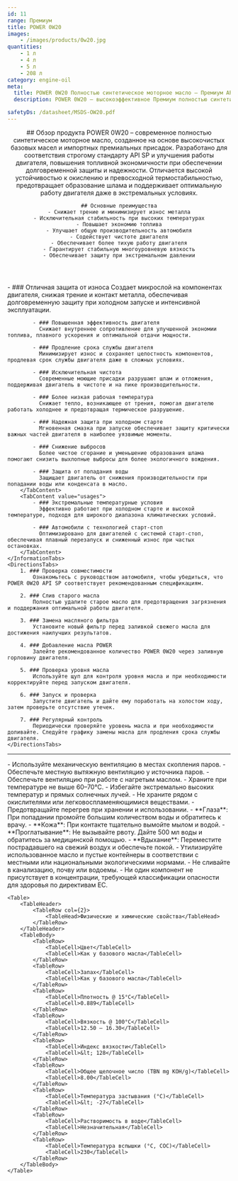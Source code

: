```yaml
---
id: 11
range: Премиум
title: POWER 0W20
images:
    - /images/products/0w20.jpg
quantities:
    - 1 л
    - 4 л
    - 5 л
    - 208 л
category: engine-oil
meta:
  title: POWER 0W20 Полностью синтетическое моторное масло – Премиум API SP для современных двигателей
  description: POWER 0W20 – высокоэффективное Премиум полностью синтетическое моторное масло, соответствующее стандарту API SP. Разработано для улучшения работы двигателя, экономии топлива и надежного холодного старта.

safetyDs: /datasheet/MSDS-OW20.pdf
---
```


<Header>
    ## Обзор продукта
    POWER 0W20 – современное полностью синтетическое моторное масло, созданное на основе высокочистых базовых масел и импортных премиальных присадок. Разработано для соответствия строгому стандарту API SP и улучшения работы двигателя, повышения топливной экономичности при обеспечении долговременной защиты и надежности. Отличается высокой устойчивостью к окислению и превосходной термостабильностью, предотвращает образование шлама и поддерживает оптимальную работу двигателя даже в экстремальных условиях.

    ## Основные преимущества
    - Снижает трение и минимизирует износ металла
    - Исключительная стабильность при высоких температурах
    - Повышает экономию топлива
    - Улучшает общую производительность автомобиля
    - Содействует чистоте двигателя
    - Обеспечивает более тихую работу двигателя
    - Гарантирует стабильную многоуровневую вязкость
    - Обеспечивает защиту при экстремальном давлении
</Header>

<Section>
    <InformationTabs>
        <TabContent value="core">
            - ### Отличная защита от износа
              Создает микрослой на компонентах двигателя, снижая трение и контакт металла, обеспечивая долговременную защиту при холодном запуске и интенсивной эксплуатации.

            - ### Повышенная эффективность двигателя
              Снижает внутреннее сопротивление для улучшенной экономии топлива, плавного ускорения и оптимальной отдачи мощности.

            - ### Продление срока службы двигателя
              Минимизирует износ и сохраняет целостность компонентов, продлевая срок службы двигателя даже в сложных условиях.

            - ### Исключительная чистота
              Современные моющие присадки разрушают шлам и отложения, поддерживая двигатель в чистоте и на пике производительности.

            - ### Более низкая рабочая температура
              Снижает тепло, возникающее от трения, помогая двигателю работать холоднее и предотвращая термическое разрушение.

            - ### Надежная защита при холодном старте
              Мгновенная смазка при запуске обеспечивает защиту критически важных частей двигателя в наиболее уязвимые моменты.

            - ### Снижение выбросов
              Более чистое сгорание и уменьшение образования шлама помогают снизить выхлопные выбросы для более экологичного вождения.

            - ### Защита от попадания воды
              Защищает двигатель от снижения производительности при попадании воды или конденсата в масло.
        </TabContent>
        <TabContent value="usages">
            - ### Экстремальные температурные условия
              Эффективно работает при холодном старте и высокой температуре, подходя для широкого диапазона климатических условий.

            - ### Автомобили с технологией старт-стоп
              Оптимизировано для двигателей с системой старт-стоп, обеспечивая плавный перезапуск и сниженный износ при частых остановках.
        </TabContent>
    </InformationTabs>
    <DirectionsTabs>
        1. ### Проверка совместимости
            Ознакомьтесь с руководством автомобиля, чтобы убедиться, что POWER 0W20 API SP соответствует рекомендованным спецификациям.

        2. ### Слив старого масла
            Полностью удалите старое масло для предотвращения загрязнения и поддержания оптимальной работы двигателя.

        3. ### Замена масляного фильтра
            Установите новый фильтр перед заливкой свежего масла для достижения наилучших результатов.

        4. ### Добавление масла POWER
            Залейте рекомендованное количество POWER 0W20 через заливную горловину двигателя.

        5. ### Проверка уровня масла
            Используйте щуп для контроля уровня масла и при необходимости корректируйте перед запуском двигателя.

        6. ### Запуск и проверка
            Запустите двигатель и дайте ему поработать на холостом ходу, затем проверьте отсутствие утечек.

        7. ### Регулярный контроль
            Периодически проверяйте уровень масла и при необходимости доливайте. Следуйте графику замены масла для продления срока службы двигателя.
    </DirectionsTabs>
</Section>

***

<Section>
    <SafetyTabs>
        <TabContent value="handling">
            - Используйте механическую вентиляцию в местах скопления паров.
            - Обеспечьте местную вытяжную вентиляцию у источника паров.
            - Обеспечьте вентиляцию при работе с нагретым маслом.
            - Храните при температуре не выше 60–70°C.
            - Избегайте экстремально высоких температур и прямых солнечных лучей.
            - Не храните рядом с окислителями или легковоспламеняющимися веществами.
            - Предотвращайте перегрев при хранении и использовании.
        </TabContent>
        <TabContent value="first-aid">
            - **Глаза**: При попадании промойте большим количеством воды и обратитесь к врачу.
            - **Кожа**: При контакте тщательно вымойте мылом и водой.
            - **Проглатывание**: Не вызывайте рвоту. Дайте 500 мл воды и обратитесь за медицинской помощью.
            - **Вдыхание**: Переместите пострадавшего на свежий воздух и обеспечьте покой.
        </TabContent>
        <TabContent value="disposal">
            - Утилизируйте использованное масло и пустые контейнеры в соответствии с местными или национальными экологическими нормами.
            - Не сливайте в канализацию, почву или водоемы.
        </TabContent>
        <TabContent value="hazardous">
            - Ни один компонент не присутствует в концентрации, требующей классификации опасности для здоровья по директивам ЕС.
        </TabContent>
    </SafetyTabs>

    <Table>
        <TableHeader>
            <TableRow col={2}>
                <TableHead>Физические и химические свойства</TableHead>
            </TableRow>
        </TableHeader>
        <TableBody>
            <TableRow>
                <TableCell>Цвет</TableCell>
                <TableCell>Как у базового масла</TableCell>
            </TableRow>
            <TableRow>
                <TableCell>Запах</TableCell>
                <TableCell>Как у базового масла</TableCell>
            </TableRow>
            <TableRow>
                <TableCell>Плотность @ 15°C</TableCell>
                <TableCell>0.889</TableCell>
            </TableRow>
            <TableRow>
                <TableCell>Вязкость @ 100°C</TableCell>
                <TableCell>12.50 – 16.30</TableCell>
            </TableRow>
            <TableRow>
                <TableCell>Индекс вязкости</TableCell>
                <TableCell>&lt; 128</TableCell>
            </TableRow>
            <TableRow>
                <TableCell>Общее щелочное число (TBN mg KOH/g)</TableCell>
                <TableCell>8.00</TableCell>
            </TableRow>
            <TableRow>
                <TableCell>Температура застывания (°C)</TableCell>
                <TableCell>&lt; -27</TableCell>
            </TableRow>
            <TableRow>
                <TableCell>Растворимость в воде</TableCell>
                <TableCell>Незначительная</TableCell>
            </TableRow>
            <TableRow>
                <TableCell>Температура вспышки (°C, COC)</TableCell>
                <TableCell>230</TableCell>
            </TableRow>
        </TableBody>
    </Table>
</Section>
